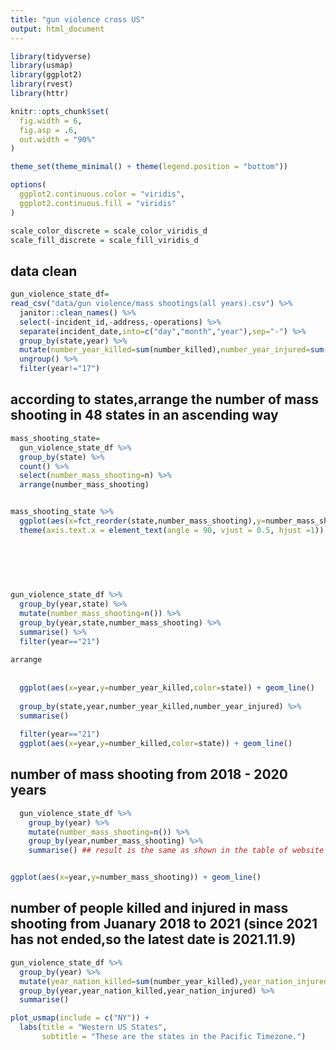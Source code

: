 ```yaml
---
title: "gun violence cross US"
output: html_document
---
```


```r
library(tidyverse)
library(usmap)
library(ggplot2)
library(rvest)
library(httr)

knitr::opts_chunk$set(
  fig.width = 6,
  fig.asp = .6,
  out.width = "90%"
)

theme_set(theme_minimal() + theme(legend.position = "bottom"))

options(
  ggplot2.continuous.color = "viridis",
  ggplot2.continuous.fill = "viridis"
)

scale_color_discrete = scale_color_viridis_d
scale_fill_discrete = scale_fill_viridis_d
```

## data clean
```r
gun_violence_state_df=
read_csv("data/gun violence/mass shootings(all years).csv") %>% 
  janitor::clean_names() %>% 
  select(-incident_id,-address,-operations) %>%
  separate(incident_date,into=c("day","month","year"),sep="-") %>% 
  group_by(state,year) %>%
  mutate(number_year_killed=sum(number_killed),number_year_injured=sum(number_injured),year=as.numeric(year)) %>% 
  ungroup() %>% 
  filter(year!="17")

```
## according to states,arrange the number of mass shooting in 48 states in an ascending way

```r
mass_shooting_state=
  gun_violence_state_df %>% 
  group_by(state) %>%
  count() %>% 
  select(number_mass_shooting=n) %>% 
  arrange(number_mass_shooting)


mass_shooting_state %>% 
  ggplot(aes(x=fct_reorder(state,number_mass_shooting),y=number_mass_shooting)) + geom_bar(stat = "identity", fill = "lightblue", colour = "black",position = "dodge") +
  theme(axis.text.x = element_text(angle = 90, vjust = 0.5, hjust =1))
  

  
  
  
  
gun_violence_state_df %>%
  group_by(year,state) %>% 
  mutate(number_mass_shooting=n()) %>% 
  group_by(year,state,number_mass_shooting) %>% 
  summarise() %>% 
  filter(year=="21")
  
arrange
  
  
  ggplot(aes(x=year,y=number_year_killed,color=state)) + geom_line()
  
  group_by(state,year,number_year_killed,number_year_injured) %>% 
  summarise()
  
  filter(year=="21")
  ggplot(aes(x=year,y=number_killed,color=state)) + geom_line()
```

## number of mass shooting from 2018 - 2020 years

```r
  gun_violence_state_df %>% 
    group_by(year) %>% 
    mutate(number_mass_shooting=n()) %>% 
    group_by(year,number_mass_shooting) %>% 
    summarise() ## result is the same as shown in the table of website of GVA(gun violence archive)


ggplot(aes(x=year,y=number_mass_shooting)) + geom_line()
```




## number of people killed  and injured in mass shooting from  Juanary 2018 to 2021 (since 2021 has not ended,so the latest date is 2021.11.9)
```r
gun_violence_state_df %>% 
  group_by(year) %>% 
  mutate(year_nation_killed=sum(number_year_killed),year_nation_injured=sum(number_year_injured)) %>% 
  group_by(year,year_nation_killed,year_nation_injured) %>% 
  summarise()
```



```r
plot_usmap(include = c("NY")) +
  labs(title = "Western US States",
       subtitle = "These are the states in the Pacific Timezone.")
```

